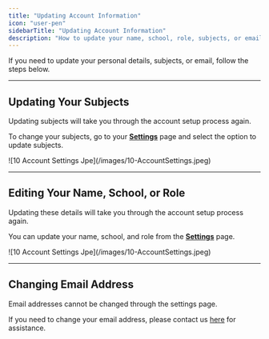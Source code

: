 ```yaml
---
title: "Updating Account Information"
icon: "user-pen"
sidebarTitle: "Updating Account Information"
description: "How to update your name, school, role, subjects, or email."
---
```


If you need to update your personal details, subjects, or email, follow the steps below.

---

## Updating Your Subjects

<Info>
  Updating subjects will take you through the account setup process again.
</Info>

To change your subjects, go to your [**Settings**](https://exam-insights.com/settings/) page and select the option to update subjects.

<Frame caption="Our Account Settings Page">
  ![10 Account Settings Jpe](/images/10-AccountSettings.jpeg)
</Frame>

---

## Editing Your Name, School, or Role

<Info>
  Updating these details will take you through the account setup process again.
</Info>

You can update your name, school, and role from the [**Settings**](https://exam-insights.com/settings/) page.

<Frame caption="Our Account Settings Page">
  ![10 Account Settings Jpe](/images/10-AccountSettings.jpeg)
</Frame>

---

## Changing Email Address

<Warning>
  Email addresses cannot be changed through the settings page.
</Warning>

If you need to change your email address, please contact us [here](https://exam-insights.com/help-and-resources/) for assistance.